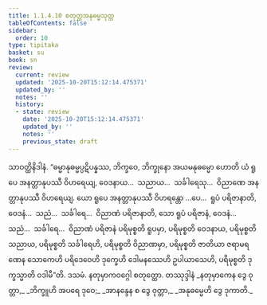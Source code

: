 ```yaml
---
title: 1.1.4.10 စတုတ္ထအနုဓမ္မသုတ္တ
tableOfContents: false
sidebar:
  order: 10
type: tipitaka
basket: su
book: sn
review:
  current: review
  updated: '2025-10-20T15:12:14.475371'
  updated_by: ''
  notes: ''
  history:
  - state: review
    date: '2025-10-20T15:12:14.475371'
    updated_by: ''
    notes: ''
    previous_state: draft
---
```



<DynamicBreadcrumb />


<ReviewStatus review={frontmatter.review} showDetails={true} />

<HypothesisAnnotation frontmatter={frontmatter} />

<Division number="42" book="sn" e="ch" v="18" p="286">

<Paragraph number="187" book="sn">
သာဝတ္ထိနိဒါနံ. “ဓမ္မာနုဓမ္မပ္ပဋိပန္နဿ, ဘိက္ခဝေ, ဘိက္ခုနော အယမနုဓမ္မော ဟောတိ ယံ ရူပေ အနတ္တာနုပဿီ ဝိဟရေယျ, ဝေဒနာယ…  သညာယ…  သင်္ခါရေသု…  ဝိညာဏေ အနတ္တာနုပဿီ ဝိဟရေယျ. ယော ရူပေ အနတ္တာနုပဿီ ဝိဟရန္တော …ပေ…  ရူပံ ပရိဇာနာတိ, ဝေဒနံ…  သညံ…  သင်္ခါရေ…  ဝိညာဏံ ပရိဇာနာတိ, သော ရူပံ ပရိဇာနံ, ဝေဒနံ…  သညံ…  သင်္ခါရေ…  ဝိညာဏံ ပရိဇာနံ ပရိမုစ္စတိ ရူပမှာ, ပရိမုစ္စတိ ဝေဒနာယ, ပရိမုစ္စတိ သညာယ, ပရိမုစ္စတိ သင်္ခါရေဟိ, ပရိမုစ္စတိ ဝိညာဏမှာ, ပရိမုစ္စတိ ဇာတိယာ ဇရာမရဏေန သောကေဟိ ပရိဒေဝေဟိ ဒုက္ခေဟိ ဒေါမနဿေဟိ ဥပါယာသေဟိ, ပရိမုစ္စတိ ဒုက္ခသ္မာတိ ဝဒါမီ”တိ.

</Paragraph>
</Division>

<Paragraph number="188" type="center" book="sn">
ဒသမံ.



</Paragraph>

<Paragraph number="189" type="center" book="sn">
နတုမှာကဝဂ္ဂေါ စတုတ္ထော.



</Paragraph>

<Paragraph number="190" type="center" book="sn">
တဿုဒ္ဒါနံ


</Paragraph>

<Paragraph number="191" type="verses" book="sn">
_နတုမှာကေန ဒွေ ဝုတ္တာ,_  
_ဘိက္ခူဟိ အပရေ ဒုဝေ;_  
_အာနန္ဒေန စ ဒွေ ဝုတ္တာ,_  
_အနုဓမ္မေဟိ ဒွေ ဒုကာတိ._
</Paragraph>